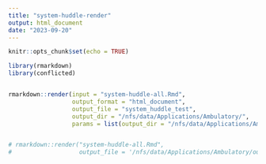 ```yaml
---
title: "system-huddle-render"
output: html_document
date: "2023-09-20"
---
```


```r
knitr::opts_chunk$set(echo = TRUE)
```


```r
library(rmarkdown)
library(conflicted)


rmarkdown::render(input = "system-huddle-all.Rmd",
                  output_format = "html_document",
                  output_file = "system_huddle_test",
                  output_dir = "/nfs/data/Applications/Ambulatory/",
                  params = list(output_dir = "/nfs/data/Applications/Ambulatory/"))


# rmarkdown::render("system-huddle-all.Rmd", 
#                   output_file = '/nfs/data/Applications/Ambulatory/out.html')
```


